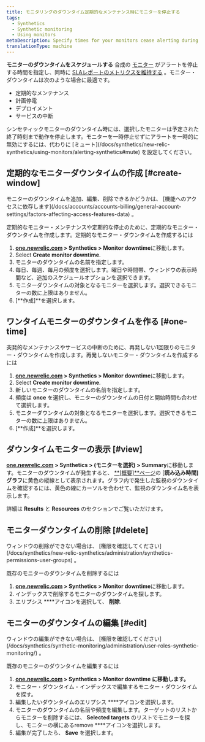 ```yaml
---
title: モニタリングのダウンタイム定期的なメンテナンス時にモニターを停止する
tags:
  - Synthetics
  - Synthetic monitoring
  - Using monitors
metaDescription: Specify times for your monitors cease alerting during deployments and maintenance windows.
translationType: machine
---
```


**モニターのダウンタイムをスケジュールする** 合成の [モニター](/docs/synthetics/new-relic-synthetics/using-monitors/add-edit-monitors#types-monitors) がアラートを停止する時間を指定し、同時に [SLAレポートのメトリクスを維持する](/docs/synthetics/new-relic-synthetics/pages/synthetics-sla-report-aggregate-monitor-metrics) 。モニター・ダウンタイムは次のような場合に最適です。

* 定期的なメンテナンス
* 計画停電
* デプロイメント
* サービスの中断

<Callout variant="important">
  シンセティックモニターのダウンタイム時には、選択したモニターは予定された終了時刻まで動作を停止します。モニターを一時停止せずにアラートを一時的に無効にするには、代わりに [ミュート](/docs/synthetics/new-relic-synthetics/using-monitors/alerting-synthetics#mute) を設定してください。
</Callout>

## 定期的なモニターダウンタイムの作成 [#create-window]

<Callout variant="tip">
  モニターのダウンタイムを追加、編集、削除できるかどうかは、 [機能へのアクセスに依存します](/docs/accounts/accounts-billing/general-account-settings/factors-affecting-access-features-data) 。
</Callout>

定期的なモニター・メンテナンスや定期的な停止のために、定期的なモニター・ダウンタイムを作成します。定期的なモニター・ダウンタイムを作成するには

1. **[one.newrelic.com](https://one.newrelic.com/all-capabilities) > Synthetics > Monitor downtime**に移動します。
2. Select **<Icon name="fe-plus-circle"/>Create monitor downtime**.
3. モニターのダウンタイムの名前を指定します。
4. 毎日、毎週、毎月の頻度を選択します。曜日や時間帯、ウィンドウの表示時間など、追加のスケジュールオプションを選択できます。
5. モニターダウンタイムの対象となるモニターを選択します。選択できるモニターの数に上限はありません。
6. \[**作成]**を選択します。

## ワンタイムモニターのダウンタイムを作る [#one-time]

突発的なメンテナンスやサービスの中断のために、再発しない1回限りのモニター・ダウンタイムを作成します。再発しないモニター・ダウンタイムを作成するには

1. **[one.newrelic.com](https://one.newrelic.com/all-capabilities) > Synthetics > Monitor downtime**に移動します。
2. Select **<Icon name="fe-plus-circle"/>Create monitor downtime**.
3. 新しいモニターのダウンタイムの名前を指定します。
4. 頻度は **once** を選択し、モニターのダウンタイムの日付と開始時間も合わせて選択します。
5. モニターダウンタイムの対象となるモニターを選択します。選択できるモニターの数に上限はありません。
6. \[**作成]**を選択します。

## ダウンタイムモニターの表示 [#view]

**[one.newrelic.com](https://one.newrelic.com/all-capabilities) > Synthetics > (モニターを選択) > Summary**に移動します。モニターのダウンタイムが発生すると、 [**\[概要\]**ページ](/docs/synthetics/new-relic-synthetics/pages/synthetics-overview-page-view-monitors-performance)の \[**読み込み時間] グラフ**に黄色の縦線として表示されます。グラフ内で発生した監視のダウンタイムを確認するには、黄色の線にカーソルを合わせて、監視のダウンタイム名を表示します。

詳細は **Results** と **Resources** のセクションでご覧いただけます。

## モニターダウンタイムの削除 [#delete]

<Callout variant="tip">
  ウィンドウの削除ができない場合は、 [権限を確認してください](/docs/synthetics/new-relic-synthetics/administration/synthetics-permissions-user-groups) 。
</Callout>

既存のモニターのダウンタイムを削除するには

1. **[one.newrelic.com](https://one.newrelic.com/all-capabilities) > Synthetics > Monitor downtime**に移動します。
2. インデックスで削除するモニターのダウンタイムを探します。
3. エリプシス **<Icon name="fe-more-horizontal"/>**アイコンを選択して、 **削除**.

## モニターのダウンタイムの編集 [#edit]

<Callout variant="tip">
  ウィンドウの編集ができない場合は、 [権限を確認してください](/docs/synthetics/synthetic-monitoring/administration/user-roles-synthetic-monitoring/) 。
</Callout>

既存のモニターのダウンタイムを編集するには

1. **[one.newrelic.com](https://one.newrelic.com/all-capabilities) > Synthetics > Monitor downtime に移動します。**
2. モニター・ダウンタイム・インデックスで編集するモニター・ダウンタイムを探す。
3. 編集したいダウンタイムのエリプシス **<Icon name="fe-more-horizontal"/>**アイコンを選択します。
4. モニターのダウンタイムの名前や頻度を編集します。ターゲットのリストからモニターを削除するには、 **Selected targets** のリストでモニターを探し、モニターの横にあるremove **<Icon name="fe-x-circle"/>**アイコンを選択します。
5. 編集が完了したら、 **Save** を選択します。